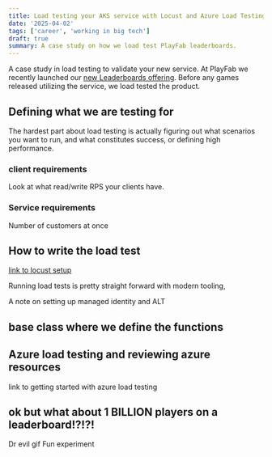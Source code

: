```yaml
---
title: Load testing your AKS service with Locust and Azure Load Testing
date: '2025-04-02'
tags: ['career', 'working in big tech']
draft: true
summary: A case study on how we load test PlayFab leaderboards.
---
```


A case study in load testing to validate your new service. At PlayFab we recently launched our [new Leaderboards offering](https://developer.microsoft.com/en-us/games/articles/2025/03/leverage-new-features-with-playfab-leaderboards/). Before any games released utilizing the service, we load tested the product.

## Defining what we are testing for

The hardest part about load testing is actually figuring out what scenarios you want to run, and what constitutes success, or defining high performance.

### client requirements

Look at what read/write RPS your clients have.

### Service requirements

Number of customers at once

## How to write the load test
[link to locust setup]()

Running load tests is pretty straight forward with modern tooling,

A note on setting up managed identity and ALT

## base class where we define the functions

## Azure load testing and reviewing azure resources
link to getting started with azure load testing


## ok but what about 1 BILLION players on a leaderboard!?!?!
Dr evil gif
Fun experiment 